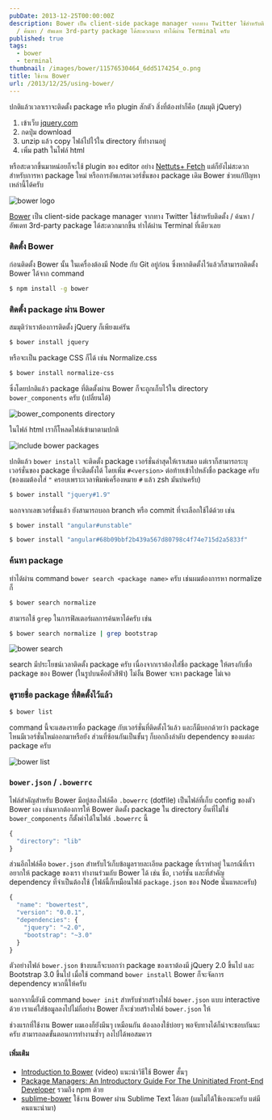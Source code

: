 ```yaml
---
pubDate: 2013-12-25T00:00:00Z
description: Bower เป็น client-side package manager จากทาง Twitter ใช้สำหรับติดตั้ง
  / ค้นหา / อัพเดท 3rd-party package ได้สะดวกมาก ทำได้ผ่าน Terminal ครับ
published: true
tags:
  - bower
  - terminal
thumbnail: /images/bower/11576530464_6dd5174254_o.png
title: ใช้งาน Bower
url: /2013/12/25/using-bower/
---
```


ปกติแล้วเวลาเราจะติดตั้ง package หรือ plugin สักตัว สิ่งที่ต้องทำก็คือ (สมมุติ jQuery)

1. เข้าเว็บ [jquery.com](https://jquery.com/)
2. กดปุ่ม download
3. unzip แล้ว copy ไฟล์ไปไว้ใน directory ที่ทำงานอยู่
4. เพิ่ม path ในไฟล์ html

หรือสะดวกขึ้นมาหน่อยก็จะใช้ plugin ของ editor อย่าง [Nettuts+ Fetch](https://armno.in.th/2012/09/09/sublime-text-2-nettuts-fetch/) แต่ก็ยังไม่สะดวกสำหรับการหา package ใหม่ หรือการอัพเกรดเวอร์ชั่นของ package เดิม Bower ช่วยแก้ปัญหาเหล่านี้ได้ครับ

![bower logo](/images/bower/11576530464_b141d1b021.jpg)

[Bower](https://bower.io) เป็น client-side package manager จากทาง Twitter ใช้สำหรับติดตั้ง / ค้นหา / อัพเดท 3rd-party package ได้สะดวกมากขึ้น ทำได้ผ่าน Terminal ที่เดียวเลย

### ติดตั้ง Bower

ก่อนติดตั้ง Bower นั้น ในเครื่องต้องมี Node กับ Git อยู่ก่อน ซึ่งหากติดตั้งไว้แล้วก็สามารถติดตั้ง Bower ได้จาก command

```bash
$ npm install -g bower
```

### ติดตั้ง package ผ่าน Bower

สมมุติว่าเราต้องการติดตั้ง jQuery ก็เพียงแค่รัน

```bash
$ bower install jquery
```

หรือจะเป็น package CSS ก็ได้ เช่น Normalize.css

```bash
$ bower install normalize-css
```

ซึ่งโดยปกติแล้ว package ที่ติดตั้งผ่าน Bower ก็จะถูกเก็บไว้ใน directory `bower_components` ครับ (เปลี่ยนได้)

![bower_components directory](/images/bower/11545868783_cb11223bcb_b.jpg)

ในไฟล์ html เราก็โหลดไฟล์เข้ามาตามปกติ

![include bower packages](/images/bower/11558637724_591f9bf4e7_z.jpg)

ปกติแล้ว `bower install` จะติดตั้ง package เวอร์ชั่นล่าสุดให้เราเสมอ แต่เราก็สามารถระบุเวอร์ชั่นของ package ที่จะติดตั้งได้ โดยเพิ่ม `#<version>` ต่อท้ายเข้าไปหลังชื่อ package ครับ (ของผมต้องใส่ `"` ครอบเพราะเวลาพิมพ์เครื่องหมาย `#` แล้ว zsh มันบ่นครับ)

```bash
$ bower install "jquery#1.9"
```

นอกจากเลขเวอร์ชั่นแล้ว ยังสามารถบอก branch หรือ commit ที่จะเลือกใช้ได้ด้วย เช่น

```bash
$ bower install "angular#unstable"
```

```bash
$ bower install "angular#68b09bbf2b439a567d80798c4f74e715d2a5833f"
```

### ค้นหา package

ทำได้ผ่าน command `bower search <package name>` ครับ เช่นผมต้องการหา normalize ก็

```bash
$ bower search normalize
```

สามารถใช้ `grep` ในการฟิลเตอร์ผลการค้นหาได้ครับ เช่น

```bash
$ bower search normalize | grep bootstrap
```

![bower search](/images/bower/11558436455_3abf8cacf8_z.jpg)

search มีประโยชน์เวลาติดตั้ง package ครับ เนื่องจากเราต้องใส่ชื่อ package ให้ตรงกับชื่อ package ของ Bower (ในรูปบนคือตัวสีฟ้า) ไม่งั้น Bower จะหา package ไม่เจอ

### ดูรายชื่อ package ที่ติดตั้งไว้แล้ว

```bash
$ bower list
```

command นี้จะแสดงรายชื่อ package กับเวอร์ชั่นที่ติดตั้งไว้แล้ว และก็มีบอกด้วยว่า package ไหนมีเวอร์ชั่นใหม่ออกมาหรือยัง ส่วนที่ซ้อนกันเป็นขั้นๆ ก็บอกถึงลำดับ dependency ของแต่ละ package ครับ

![bower list](/images/bower/11568157035_256a332c6c_z.jpg)

### `bower.json` / `.bowerrc`

ไฟล์สำคัญสำหรับ Bower มีอยู่สองไฟล์คือ `.bowerrc` (dotfile) เป็นไฟล์ที่เก็บ config ของตัว Bower เอง เช่นหากต้องการให้ Bower ติดตั้ง package ใน directory อื่นที่ไม่ใช่ `bower_components` ก็ตั้งค่าได้ในไฟล์ `.bowerrc` นี้

```javascript
{
  "directory": "lib"
}
```

ส่วนอีกไฟล์คือ `bower.json` สำหรับไว้เก็บข้อมูลรายละเอียด package ที่เราทำอยู่ ในกรณีที่เราอยากให้ package ของเรา ทำงานร่วมกับ Bower ได้ เช่น ชื่อ, เวอร์ชั่น และที่สำคัญ dependency ที่จำเป็นต้องใช้ (ไฟล์นี้ก็เหมือนไฟล์ `package.json` ของ Node นั่นแหละครับ)

```javascript
{
  "name": "bowertest",
  "version": "0.0.1",
  "dependencies": {
    "jquery": "~2.0",
    "bootstrap": "~3.0"
  }
}
```

ตัวอย่างไฟล์ `bower.json` ข้างบนก็จะบอกว่า package ของเราต้องมี jQuery 2.0 ขึ้นไป และ Bootstrap 3.0 ขึ้นไป เมื่อใช้ command `bower install` Bower ก็จะจัดการ dependency พวกนี้ให้ครับ

นอกจากนี้ยังมี command `bower init` สำหรับช่วยสร้างไฟล์ `bower.json` แบบ interactive ด้วย เราแค่ใส่ข้อมูลลงไปไม่กี่อย่าง Bower ก็จะช่วยสร้างไฟล์ `bower.json` ให้

ช่วงแรกที่ใช้งาน Bower ผมเองก็ยังมึนๆ เหมือนกัน ต้องลองใช้บ่อยๆ พอจับทางได้ก็น่าจะชอบกันนะครับ สามารถลดขั้นตอนการทำงานซ้ำๆ ลงไปได้พอสมควร

#### เพิ่มเติม

- [Introduction to Bower](https://egghead.io/lessons/bower-introduction-and-setup) (video) แนะนำวิธีใช้ Bower สั้นๆ
- [Package Managers: An Introductory Guide For The Uninitiated Front-End Developer](https://tech.pro/tutorial/1190/package-managers-an-introductory-guide-for-the-uninitiated-front-end-developer) รวมถึง npm ด้วย
- [sublime-bower](https://github.com/benschwarz/sublime-bower) ใช้งาน Bower ผ่าน Sublime Text ได้เลย (ผมไม่ได้ใช้เองนะครับ แต่มีคนแนะนำมา)
